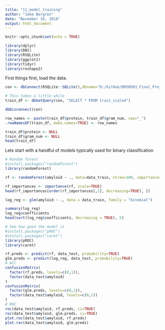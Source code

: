 ---
title: "11_model_training"
author: "Jake Bergren"
date: "November 16, 2018"
output: html_document
---

```{r setup, include=FALSE}
knitr::opts_chunk$set(echo = TRUE)
```

```{r, eval=TRUE}
library(dplyr)
library(DBI)
library(RSQLite)
library(ggplot2)
library(tidyr)
library(reshape2)
```

First things first, load the data.

```{r}
con <- dbConnect(RSQLite::SQLite(),dbname="D:/GitHub/BMIN503_Final_Project/protein_training.db")

# This takes a little while
train_df <- dbGetQuery(con, "SELECT * FROM train_scaled")

dbDisconnect(con)

row_names <- paste(train_df$protein, train_df$gram_num, sep="_")
.rowNamesDF(train_df, make.names=TRUE) <- row_names

train_df$protein <- NULL
train_df$gram_num <- NULL
head(train_df)
```

Lets start with a handful of models typically used for binary classification

```{r}
# Random forest
#install.packages("randomForest")
library(randomForest)

rf <- randomForest(amyloid ~ ., data=data_train, ntree=100, importance=TRUE)

rf_importances <- importance(rf, scale=TRUE)
head(rf_importances[order(rf_importances[,1], decreasing=TRUE), ])
```

```{r}
log_reg <- glm(amyloid ~ ., data = data_train, family = "binomial")

summary(log_reg)
log_reg$coefficients
head(sort(log_reg$coefficients, decreasing = TRUE), 5)
```


```{r}
# See how good the model is
#install.packages("pROC")
#install.packages("caret")
library(pROC)
library(caret)

rf.preds <- predict(rf, data_test, probability=TRUE)
glm.preds <- predict(log_reg, data_test, probability=TRUE)
# ACC
confusionMatrix(
  factor(rf.preds, levels=c(0,1)),
  factor(data_test$amyloid)
)
confusionMatrix(
  factor(glm.preds, levels=c(0,1)),
  factor(data_test$amyloid, levels=c(0,1))
)
# ROC
roc(data_test$amyloid, rf.preds, ci=TRUE)
roc(data_test$amyloid, glm.preds, ci=TRUE)
plot.roc(data_test$amyloid, rf.preds)
plot.roc(data_test$amyloid, glm.preds)
```
